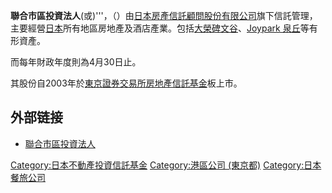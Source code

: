 '''聯合市區投資法人'''({{lang-en|United Urban Investment Corporation}}或''' '''{{lang-ja|ユナイテッド・アーバン投資法人}})'''，（{{tyo|8960}}）由[[日本房產信託顧問股份有限公司|日本房產信託顧問股份有限公司]]旗下信託管理，主要經營[[日本|日本]]所有地區房地產及酒店產業。包括[[大榮碑文谷|大榮碑文谷]]、[[Joypark_泉丘|Joypark 泉丘]]等有形資產。

而每年財政年度則為4月30日止。

其股份自2003年於[[東京證券交易所|東京證券交易所]][[房地產信託基金|房地產信託基金]]板上市。

== 外部链接 ==
*[http://www.united-reit.co.jp 聯合市區投資法人] {{Wayback|url=http://www.united-reit.co.jp/ |date=20190103063544 }}

{{DEFAULTSORT:United Urban Toshihojin}}
[[Category:日本不動產投資信託基金|Category:日本不動產投資信託基金]]
[[Category:港區公司_(東京都)|Category:港區公司 (東京都)]]
[[Category:日本餐旅公司|Category:日本餐旅公司]]